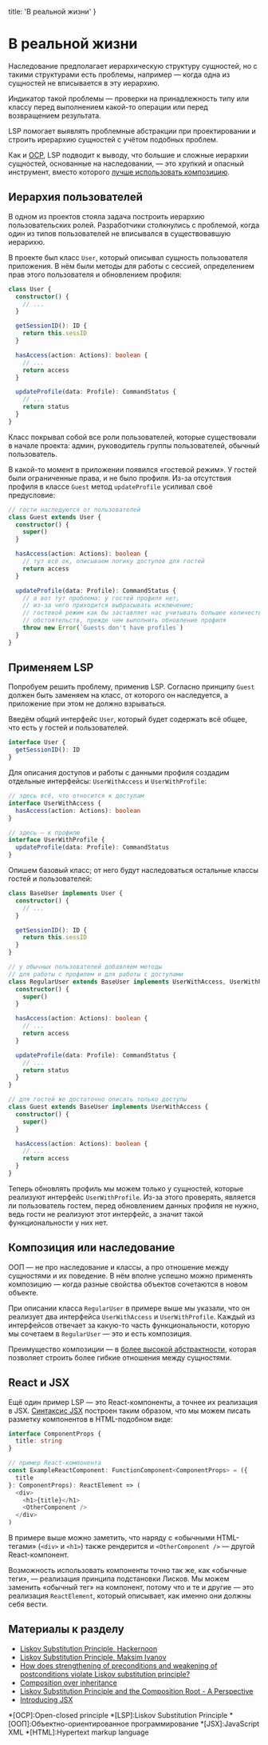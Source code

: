
  title: 'В реальной жизни'
}


# В реальной жизни

Наследование предполагает иерархическую структуру сущностей, но с такими структурами есть проблемы, например — когда одна из сущностей не вписывается в эту иерархию.

Индикатор такой проблемы — проверки на принадлежность типу или классу перед выполнением какой-то операции или перед возвращением результата.

LSP помогает выявлять проблемные абстракции при проектировании и строить ирерархию сущностей с учётом подобных проблем.

Как и [OCP](/ocp), LSP подводит к выводу, что большие и сложные иерархии сущностей, основанные на наследовании, — это хрупкий и опасный инструмент, вместо которого [лучше использовать композицию](https://en.wikipedia.org/wiki/Composition_over_inheritance).

## Иерархия пользователей

В одном из проектов стояла задача построить иерархию пользовательских ролей. Разработчики столкнулись с проблемой, когда один из типов пользователей не вписывался в существовавшую иерарихю.

В проекте был класс `User`, который описывал сущность пользователя приложения. В нём были методы для работы с сессией, определением прав этого пользователя и обновлением профиля:

```ts
class User {
  constructor() {
    // ...
  }

  getSessionID(): ID {
    return this.sessID
  }

  hasAccess(action: Actions): boolean {
    // ...
    return access
  }

  updateProfile(data: Profile): CommandStatus {
    // ...
    return status
  }
}
```

Класс покрывал собой все роли пользователей, которые существовали в начале проекта: админ, руководитель группы пользователей, обычный пользователь.

В какой-то момент в приложении появился «гостевой режим». У гостей были ограниченные права, и не было профиля. Из-за отсутствия профиля в классе `Guest` метод `updateProfile` усиливал своё предусловие:

```ts
// гости наследуются от пользователей
class Guest extends User {
  constructor() {
    super()
  }

  hasAccess(action: Actions): boolean {
    // тут всё ок, описываем логику доступов для гостей
    return access
  }

  updateProfile(data: Profile): CommandStatus {
    // а вот тут проблема: у гостей профиля нет,
    // из-за чего приходится выбрасывать исключение;
    // гостевой режим как бы заставляет нас учитывать большее количество
    // обстоятельств, прежде чем выполнить обновление профиля
    throw new Error(`Guests don't have profiles`)
  }
}
```

## Применяем LSP

Попробуем решить проблему, применив LSP. Согласно принципу `Guest` должен быть заменяем на класс, от которого он наследуется, а приложение при этом не должно взрываться.

Введём общий интерфейс `User`, который будет содержать всё общее, что есть у гостей и пользователей.

```ts
interface User {
  getSessionID(): ID
}
```

Для описания доступов и работы с данными профиля создадим отдельные интерфейсы: `UserWithAccess` и `UserWithProfile`:

```ts
// здесь всё, что относится к доступам
interface UserWithAccess {
  hasAccess(action: Actions): boolean
}

// здесь — к профилю
interface UserWithProfile {
  updateProfile(data: Profile): CommandStatus
}
```

Опишем базовый класс; от него будут наследоваться остальные классы гостей и пользователей:

```ts
class BaseUser implements User {
  constructor() {
    // ...
  }

  getSessionID(): ID {
    return this.sessID
  }
}

// у обычных пользователей добавляем методы
// для работы с профилем и для работы с доступами
class RegularUser extends BaseUser implements UserWithAccess, UserWithProfile {
  constructor() {
    super()
  }

  hasAccess(action: Actions): boolean {
    // ...
    return access
  }

  updateProfile(data: Profile): CommandStatus {
    // ...
    return status
  }
}

// для гостей же достаточно описать только доступы
class Guest extends BaseUser implements UserWithAccess {
  constructor() {
    super()
  }

  hasAccess(action: Actions): boolean {
    // ...
    return access
  }
}
```

Теперь обновлять профиль мы можем только у сущностей, которые реализуют интерфейс `UserWithProfile`. Из-за этого проверять, является ли пользователь гостем, перед обновлением данных профиля не нужно, ведь гости не реализуют этот интерфейс, а значит такой функциональности у них нет.

## Композиция или наследование

 ООП — не про наследование и классы, а про отношение между сущностями и их поведение. В нём вполне успешно можно применять композицию — когда разные свойства объектов сочетаются в новом объекте.

При описании класса `RegularUser` в примере выше мы указали, что он реализует два интерфейса `UserWithAccess` и `UserWithProfile`. Каждый из интерфейсов отвечает за какую-то часть функциональности, которую мы сочетаем в `RegularUser` — это и есть композиция.

Преимущество композиции — в [более высокой абстрактности](https://en.wikipedia.org/wiki/Composition_over_inheritance), которая позволяет строить более гибкие отношения между сущностями.

## React и JSX

Ещё один пример LSP — это React-компоненты, а точнее их реализация в JSX. [Синтаксис JSX](https://reactjs.org/docs/introducing-jsx.html) построен таким образом, что мы можем писать разметку компонентов в HTML-подобном виде:

```ts
interface ComponentProps {
  title: string
}

// пример React-компонента
const ExampleReactComponent: FunctionComponent<ComponentProps> = ({
  title
}: ComponentProps): ReactElement => (
  <div>
    <h1>{title}</h1>
    <OtherComponent />
  </div>
)
```

В примере выше можно заметить, что наряду с «обычными HTML-тегами» (`<div>` и `<h1>`) также рендерится и `<OtherComponent />` — другой React-компонент.

Возможность использовать компоненты точно так же, как «обычные теги», — реализация принципа подстановки Лисков. Мы можем заменить «обычный тег» на компонент, потому что и те и другие — это реализация `ReactElement`, который описывает, как именно они должны себя вести.

## Материалы к разделу
- [Liskov Substitution Principle, Hackernoon](https://hackernoon.com/liskov-substitution-principle-a982551d584a)
- [Liskov Substitution Principle, Maksim Ivanov](https://maksimivanov.com/posts/liskov-substitution-principle/)
- [How does strengthening of preconditions and weakening of postconditions violate Liskov substitution principle?](https://softwareengineering.stackexchange.com/questions/187613/how-does-strengthening-of-preconditions-and-weakening-of-postconditions-violate)
- [Composition over inheritance](https://en.wikipedia.org/wiki/Composition_over_inheritance)
- [Liskov Substitution Principle and the Composition Root - A Perspective](https://www.dotnetcurry.com/patterns-practices/1259/liskov-substitution-principle-perspective)
- [Introducing JSX](https://reactjs.org/docs/introducing-jsx.html)

*[OCP]:Open-closed principle
*[LSP]:Liskov Substitution Principle
*[ООП]:Объектно-ориентированное программирование
*[JSX]:JavaScript XML
*[HTML]:Hypertext markup language
